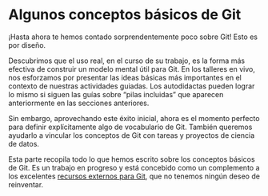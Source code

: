 # Algunos conceptos básicos de Git {#sec-git-intro .unnumbered}

¡Hasta ahora te hemos contado sorprendentemente poco sobre Git! Esto es por diseño.

Descubrimos que el uso real, en el curso de su trabajo, es la forma más efectiva de construir un modelo mental útil para Git. En los talleres en vivo, nos esforzamos por presentar las ideas básicas más importantes en el contexto de nuestras actividades guiadas. Los autodidactas pueden lograr lo mismo si siguen las guías sobre "pilas incluidas" que aparecen anteriormente en las secciones anteriores.

Sin embargo, aprovechando este éxito inicial, ahora es el momento perfecto para definir explícitamente algo de vocabulario de Git. También queremos ayudarlo a vincular los conceptos de Git con tareas y proyectos de ciencia de datos.

Esta parte recopila todo lo que hemos escrito sobre los conceptos básicos de Git. Es un trabajo en progreso y está concebido como un complemento a los excelentes [recursos externos para Git](#sec-resources), que no tenemos ningún deseo de reinventar.
